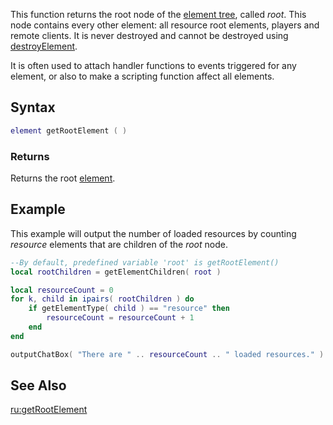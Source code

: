 {{Server client function}}

This function returns the root node of the [[/element tree.md|element tree]], called ''root''. This node contains every other element: all resource root elements, players and remote clients. It is never destroyed and cannot be destroyed using [[/destroyElement.md|destroyElement]].

It is often used to attach handler functions to events triggered for any element, or also to make a scripting function affect all elements.
{{Note|All resources have a [[/Predefined_variables_list.md|predefined global variable]] called ''root'' that has the root element as value. The variable exists server side as well as client side.}}

==Syntax==
<syntaxhighlight lang="lua">
element getRootElement ( )
</syntaxhighlight>

===Returns===
Returns the root [[/element.md|element]].

==Example==
This example will output the number of loaded resources by counting ''resource'' elements that are children of the ''root'' node.
<syntaxhighlight lang="lua">
--By default, predefined variable 'root' is getRootElement()
local rootChildren = getElementChildren( root )

local resourceCount = 0
for k, child in ipairs( rootChildren ) do
	if getElementType( child ) == "resource" then
		resourceCount = resourceCount + 1
	end
end

outputChatBox( "There are " .. resourceCount .. " loaded resources." )
</syntaxhighlight>

==See Also==
{{Element functions}}
[[/ru:getRootElement.md|ru:getRootElement]]